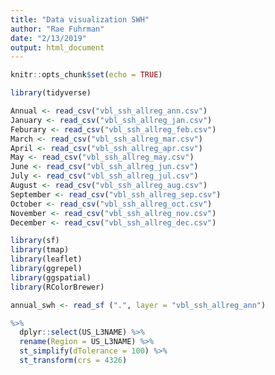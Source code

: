 ```yaml
---
title: "Data visualization SWH"
author: "Rae Fuhrman"
date: "2/13/2019"
output: html_document
---
```


```r
knitr::opts_chunk$set(echo = TRUE)
```

```r

library(tidyverse)

Annual <- read_csv("vbl_ssh_allreg_ann.csv")
January <- read_csv("vbl_ssh_allreg_jan.csv")
Feburary <- read_csv("vbl_ssh_allreg_feb.csv")
March <- read_csv("vbl_ssh_allreg_mar.csv")
April <- read_csv("vbl_ssh_allreg_apr.csv")
May <- read_csv("vbl_ssh_allreg_may.csv")
June <- read_csv("vbl_ssh_allreg_jun.csv")
July <- read_csv("vbl_ssh_allreg_jul.csv")
August <- read_csv("vbl_ssh_allreg_aug.csv")
September <- read_csv("vbl_ssh_allreg_sep.csv")
October <- read_csv("vbl_ssh_allreg_oct.csv")
November <- read_csv("vbl_ssh_allreg_nov.csv")
December <- read_csv("vbl_ssh_allreg_dec.csv")

```

```r

library(sf)
library(tmap)
library(leaflet)
library(ggrepel)
library(ggspatial)
library(RColorBrewer)

annual_swh <- read_sf (".", layer = "vbl_ssh_allreg_ann") 

%>% 
  dplyr::select(US_L3NAME) %>% 
  rename(Region = US_L3NAME) %>% 
  st_simplify(dTolerance = 100) %>% 
  st_transform(crs = 4326)

```

